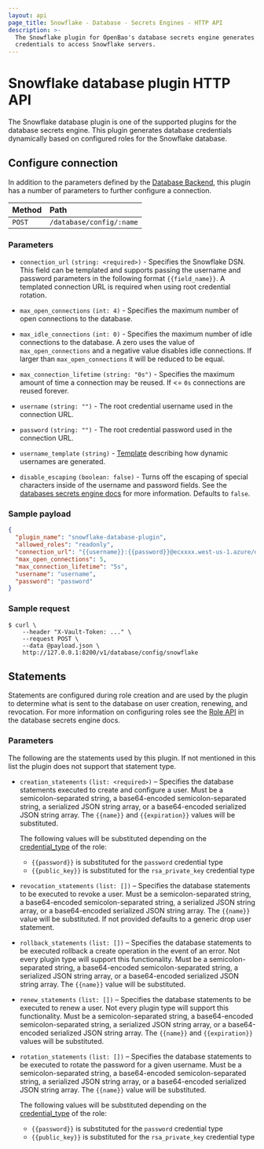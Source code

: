 ```yaml
---
layout: api
page_title: Snowflake - Database - Secrets Engines - HTTP API
description: >-
  The Snowflake plugin for OpenBao's database secrets engine generates database
  credentials to access Snowflake servers.
---
```


# Snowflake database plugin HTTP API

The Snowflake database plugin is one of the supported plugins for the database
secrets engine. This plugin generates database credentials dynamically based on
configured roles for the Snowflake database.

## Configure connection

In addition to the parameters defined by the [Database
Backend](/vault/api-docs/secret/databases#configure-connection), this plugin
has a number of parameters to further configure a connection.

| Method | Path                     |
| :----- | :----------------------- |
| `POST` | `/database/config/:name` |

### Parameters

- `connection_url` `(string: <required>)` - Specifies the Snowflake DSN. This field
  can be templated and supports passing the username and password
  parameters in the following format `{{field_name}}`. A templated connection URL is
  required when using root credential rotation.

- `max_open_connections` `(int: 4)` - Specifies the maximum number of open
  connections to the database.

- `max_idle_connections` `(int: 0)` - Specifies the maximum number of idle
  connections to the database. A zero uses the value of `max_open_connections`
  and a negative value disables idle connections. If larger than
  `max_open_connections` it will be reduced to be equal.

- `max_connection_lifetime` `(string: "0s")` - Specifies the maximum amount of
  time a connection may be reused. If <= `0s` connections are reused forever.

- `username` `(string: "")` - The root credential username used in the connection URL.

- `password` `(string: "")` - The root credential password used in the connection URL.

- `username_template` `(string)` - [Template](/vault/docs/concepts/username-templating) describing how dynamic usernames are generated.

- `disable_escaping` `(boolean: false)` - Turns off the escaping of special characters inside of the username
  and password fields. See the [databases secrets engine docs](/vault/docs/secrets/databases#disable-character-escaping)
  for more information. Defaults to `false`.

### Sample payload

```json
{
  "plugin_name": "snowflake-database-plugin",
  "allowed_roles": "readonly",
  "connection_url": "{{username}}:{{password}}@ecxxxx.west-us-1.azure/db_name",
  "max_open_connections": 5,
  "max_connection_lifetime": "5s",
  "username": "username",
  "password": "password"
}
```

### Sample request

```shell-session
$ curl \
    --header "X-Vault-Token: ..." \
    --request POST \
    --data @payload.json \
    http://127.0.0.1:8200/v1/database/config/snowflake
```

## Statements

Statements are configured during role creation and are used by the plugin to
determine what is sent to the database on user creation, renewing, and
revocation. For more information on configuring roles see the [Role
API](/vault/api-docs/secret/databases#create-role) in the database secrets engine docs.

### Parameters

The following are the statements used by this plugin. If not mentioned in this
list the plugin does not support that statement type.

- `creation_statements` `(list: <required>)` – Specifies the database
  statements executed to create and configure a user. Must be a
  semicolon-separated string, a base64-encoded semicolon-separated string, a
  serialized JSON string array, or a base64-encoded serialized JSON string
  array. The `{{name}}` and `{{expiration}}` values will be substituted.

  The following values will be substituted depending on the
  [credential_type](/vault/api-docs/secret/databases#credential_type) of the role:

  - `{{password}}` is substituted for the `password` credential type
  - `{{public_key}}` is substituted for the `rsa_private_key` credential type

- `revocation_statements` `(list: [])` – Specifies the database statements to
  be executed to revoke a user. Must be a semicolon-separated string, a
  base64-encoded semicolon-separated string, a serialized JSON string array, or
  a base64-encoded serialized JSON string array. The `{{name}}` value will be
  substituted. If not provided defaults to a generic drop user statement.

- `rollback_statements` `(list: [])` – Specifies the database statements to be
  executed rollback a create operation in the event of an error. Not every
  plugin type will support this functionality. Must be a semicolon-separated
  string, a base64-encoded semicolon-separated string, a serialized JSON string
  array, or a base64-encoded serialized JSON string array. The `{{name}}` value
  will be substituted.

- `renew_statements` `(list: [])` – Specifies the database statements to be
  executed to renew a user. Not every plugin type will support this
  functionality. Must be a semicolon-separated string, a base64-encoded
  semicolon-separated string, a serialized JSON string array, or a
  base64-encoded serialized JSON string array. The `{{name}}` and
  `{{expiration}}` values will be substituted.

- `rotation_statements` `(list: [])` – Specifies the database statements to be
  executed to rotate the password for a given username. Must be a
  semicolon-separated string, a base64-encoded semicolon-separated string, a
  serialized JSON string array, or a base64-encoded serialized JSON string
  array. The `{{name}}` value will be substituted.

  The following values will be substituted depending on the
  [credential_type](/vault/api-docs/secret/databases#credential_type) of the role:

  - `{{password}}` is substituted for the `password` credential type
  - `{{public_key}}` is substituted for the `rsa_private_key` credential type
